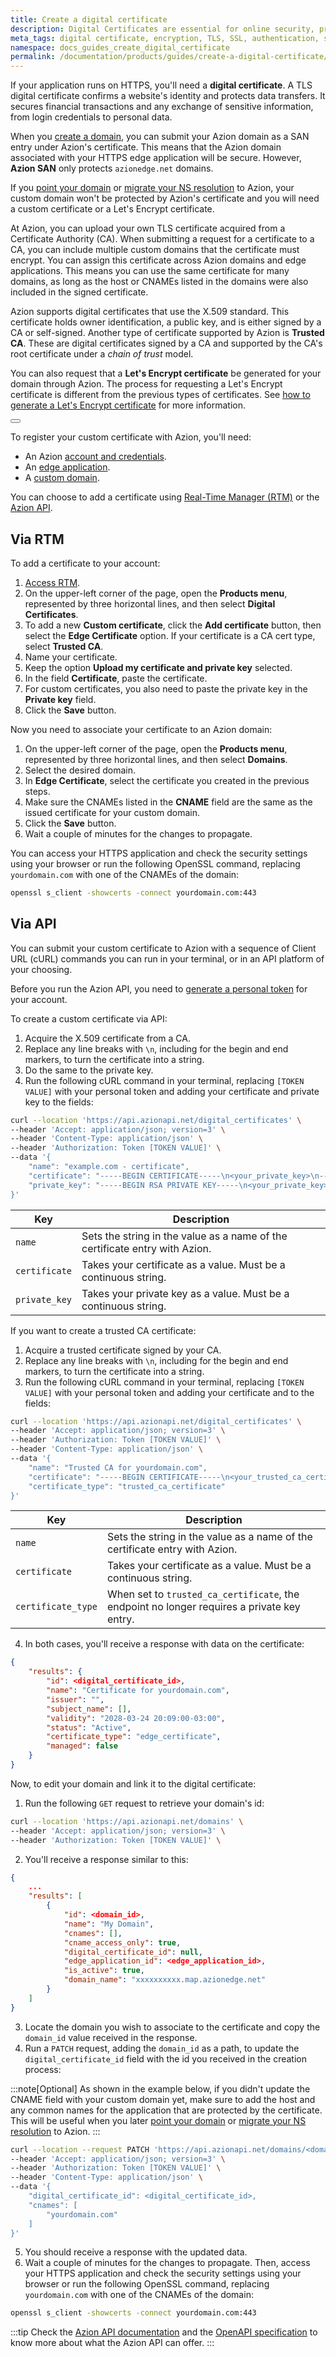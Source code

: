 ```yaml
---
title: Create a digital certificate
description: Digital Certificates are essential for online security, providing authentication and encryption for your data.
meta_tags: digital certificate, encryption, TLS, SSL, authentication, security
namespace: docs_guides_create_digital_certificate
permalink: /documentation/products/guides/create-a-digital-certificate/
---
```


If your application runs on HTTPS, you'll need a **digital certificate**. A TLS digital certificate confirms a website's identity and protects data transfers. It secures financial transactions and any exchange of sensitive information, from login credentials to personal data.

When you [create a domain](link_configure_domain), you can submit your Azion domain as a SAN entry under Azion's certificate. This means that the Azion domain associated with your HTTPS edge application will be secure. However, **Azion SAN** only protects `azionedge.net` domains.

If you [point your domain](link_point_domain) or [migrate your NS resolution](link_migrate_ns) to Azion, your custom domain won't be protected by Azion's certificate and you will need a custom certificate or a Let's Encrypt certificate. 

At Azion, you can upload your own TLS certificate acquired from a Certificate Authority (CA). When submitting a request for a certificate to a CA, you can include multiple custom domains that the certificate must encrypt. You can assign this certificate across Azion domains and edge applications. This means you can use the same certificate for many domains, as long as the host or CNAMEs listed in the domains were also included in the signed certificate.

Azion supports digital certificates that use the X.509 standard. This certificate holds owner identification, a public key, and is either signed by a CA or self-signed. Another type of certificate supported by Azion is **Trusted CA**. These are digital certificates signed by a CA and supported by the CA's root certificate under a *chain of trust* model.

You can also request that a **Let's Encrypt certificate** be generated for your domain through Azion. The process for requesting a Let's Encrypt certificate is different from the previous types of certificates. See [how to generate a Let's Encrypt certificate](link_guide_lets) for more information.

<Button href="link_dig_cert" text="Go to Digital Certificates documentation"></Button>

To register your custom certificate with Azion, you'll need:

- An Azion [account and credentials](link_account).
- An [edge application](link_create).
- A [custom domain](link_configure#custom-domain).

You can choose to add a certificate using [Real-Time Manager (RTM)](#via-rtm) or the [Azion API](#via-api).

## Via RTM

To add a certificate to your account:

1. [Access RTM](https://manager.azion.com).
2. On the upper-left corner of the page, open the **Products menu**, represented by three horizontal lines, and then select **Digital Certificates**.
3. To add a new **Custom certificate**, click the **Add certificate** button, then select the **Edge Certificate** option. If your certificate is a CA cert type, select **Trusted CA**.
4. Name your certificate.
5. Keep the option **Upload my certificate and private key** selected.
6. In the field **Certificate**, paste the certificate.
7. For custom certificates, you also need to paste the private key in the **Private key** field.
8. Click the **Save** button.

Now you need to associate your certificate to an Azion domain:

1. On the upper-left corner of the page, open the **Products menu**, represented by three horizontal lines, and then select **Domains**.
2. Select the desired domain.
3. In **Edge Certificate**, select the certificate you created in the previous steps.
4. Make sure the CNAMEs listed in the **CNAME** field are the same as the issued certificate for your custom domain.
5. Click the **Save** button.
6. Wait a couple of minutes for the changes to propagate. 

You can access your HTTPS application and check the security settings using your browser or run the following OpenSSL command, replacing `yourdomain.com` with one of the CNAMEs of the domain:

```bash
openssl s_client -showcerts -connect yourdomain.com:443
```

## Via API

You can submit your custom certificate to Azion with a sequence of Client URL (cURL) commands you can run in your terminal, or in an API platform of your choosing.

Before you run the Azion API, you need to [generate a personal token](link_personal_token) for your account.

To create a custom certificate via API:

1. Acquire the X.509 certificate from a CA.
2. Replace any line breaks with `\n`, including for the begin and end markers, to turn the certificate into a string.
3. Do the same to the private key.
4. Run the following cURL command in your terminal, replacing `[TOKEN VALUE]` with your personal token and adding your certificate and private key to the fields:

```bash
curl --location 'https://api.azionapi.net/digital_certificates' \
--header 'Accept: application/json; version=3' \
--header 'Content-Type: application/json' \
--header 'Authorization: Token [TOKEN VALUE]' \
--data '{
    "name": "example.com - certificate",
    "certificate": "-----BEGIN CERTIFICATE-----\n<your_private_key>\n-----END CERTIFICATE-----",
    "private_key": "-----BEGIN RSA PRIVATE KEY-----\n<your_private_key>\n-----END RSA PRIVATE KEY-----"
}'
```

  | Key | Description |
  | --- | --- |
  | `name` | Sets the string in the value as a name of the certificate entry with Azion. |
  | `certificate` | Takes your certificate as a value. Must be a continuous string. |
  | `private_key` | Takes your private key as a value. Must be a continuous string. |

If you want to create a trusted CA certificate:

1. Acquire a trusted certificate signed by your CA.
2. Replace any line breaks with `\n`, including for the begin and end markers, to turn the certificate into a string.
3. Run the following cURL command in your terminal, replacing `[TOKEN VALUE]` with your personal token and adding your certificate and to the fields:

```bash
curl --location 'https://api.azionapi.net/digital_certificates' \
--header 'Accept: application/json; version=3' \
--header 'Authorization: Token [TOKEN VALUE]' \
--header 'Content-Type: application/json' \
--data '{
    "name": "Trusted CA for yourdomain.com",
    "certificate": "-----BEGIN CERTIFICATE-----\n<your_trusted_ca_certificate>\n-----END CERTIFICATE-----",
    "certificate_type": "trusted_ca_certificate"
}'
```
  | Key | Description |
  | --- | --- |
  | `name` | Sets the string in the value as a name of the certificate entry with Azion. |
  | `certificate` | Takes your certificate as a value. Must be a continuous string. |
  | `certificate_type` | When set to `trusted_ca_certificate`, the endpoint no longer requires a private key entry. |

4. In both cases, you'll receive a response with data on the certificate:

```json
{
    "results": {
        "id": <digital_certificate_id>,
        "name": "Certificate for yourdomain.com",
        "issuer": "",
        "subject_name": [],
        "validity": "2028-03-24 20:09:00-03:00",
        "status": "Active",
        "certificate_type": "edge_certificate",
        "managed": false
    }
}
```

Now, to edit your domain and link it to the digital certificate:

1. Run the following `GET` request to retrieve your domain's id:

```bash
curl --location 'https://api.azionapi.net/domains' \
--header 'Accept: application/json; version=3' \
--header 'Authorization: Token [TOKEN VALUE]' \
```

2. You'll receive a response similar to this:

```json
{
    ...
    "results": [
        {
            "id": <domain_id>,
            "name": "My Domain",
            "cnames": [],
            "cname_access_only": true,
            "digital_certificate_id": null,
            "edge_application_id": <edge_application_id>,
            "is_active": true,
            "domain_name": "xxxxxxxxxx.map.azionedge.net"
        }
    ]
}
```

3. Locate the domain you wish to associate to the certificate and copy the `domain_id` value received in the response.
4. Run a `PATCH` request, adding the `domain_id` as a path, to update the `digital_certificate_id` field with the id you received in the creation process:

:::note[Optional]
As shown in the example below, if you didn't update the CNAME field with your custom domain yet, make sure to add the host and any common names for the application that are protected by the certificate. This will be useful when you later [point your domain](link_point_domain) or [migrate your NS resolution](link_migrate_ns) to Azion.
:::

```bash
curl --location --request PATCH 'https://api.azionapi.net/domains/<domain_id>' \
--header 'Accept: application/json; version=3' \
--header 'Authorization: Token [TOKEN VALUE]' \
--header 'Content-Type: application/json' \
--data '{
    "digital_certificate_id": <digital_certificate_id>,
    "cnames": [
        "yourdomain.com"
    ]
}'
```

5. You should receive a response with the updated data.
6. Wait a couple of minutes for the changes to propagate. Then, access your HTTPS application and check the security settings using your browser or run the following OpenSSL command, replacing `yourdomain.com` with one of the CNAMEs of the domain:

```bash
openssl s_client -showcerts -connect yourdomain.com:443
``` 

:::tip
Check the [Azion API documentation](link_azionapi) and the [OpenAPI specification](link_openapi) to know more about what the Azion API can offer.
:::
